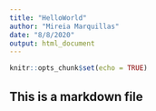 ```yaml
---
title: "HelloWorld"
author: "Mireia Marquillas"
date: "8/8/2020"
output: html_document
---
```


```r
knitr::opts_chunk$set(echo = TRUE)
```

## This is a markdown file